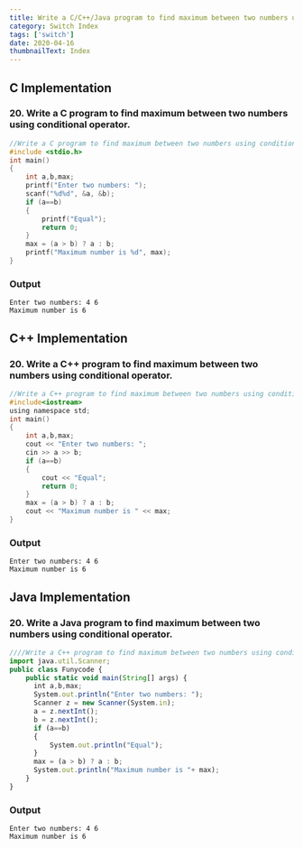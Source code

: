 ```yaml
---
title: Write a C/C++/Java program to find maximum between two numbers using conditional operator.
category: Switch Index
tags: ['switch']
date: 2020-04-16
thumbnailText: Index
---
```


## C Implementation
### 20. Write a C program to find maximum between two numbers using conditional operator.
```c
//Write a C program to find maximum between two numbers using conditional operator.
#include <stdio.h>
int main()
{
    int a,b,max;
    printf("Enter two numbers: ");
    scanf("%d%d", &a, &b);
    if (a==b)
    {
        printf("Equal");
        return 0;
    }
    max = (a > b) ? a : b;
    printf("Maximum number is %d", max);
}
```
### Output
```
Enter two numbers: 4 6
Maximum number is 6
```

## C++ Implementation
### 20. Write a C++ program to find maximum between two numbers using conditional operator.
```c
//Write a C++ program to find maximum between two numbers using conditional operator.
#include<iostream>
using namespace std;
int main()
{
    int a,b,max;
    cout << "Enter two numbers: ";
    cin >> a >> b;
    if (a==b)
    {
        cout << "Equal";
        return 0;
    }
    max = (a > b) ? a : b;
    cout << "Maximum number is " << max;
}
```
### Output
```
Enter two numbers: 4 6
Maximum number is 6
```

## Java Implementation
### 20. Write a Java program to find maximum between two numbers using conditional operator.
```js
////Write a C++ program to find maximum between two numbers using conditional operator.
import java.util.Scanner;
public class Funycode {
    public static void main(String[] args) {
      int a,b,max;
      System.out.println("Enter two numbers: ");
      Scanner z = new Scanner(System.in);
      a = z.nextInt();
      b = z.nextInt();
      if (a==b)
      {
          System.out.println("Equal");
      }
      max = (a > b) ? a : b;
      System.out.println("Maximum number is "+ max);
    }
}
```
### Output
```
Enter two numbers: 4 6
Maximum number is 6
```
